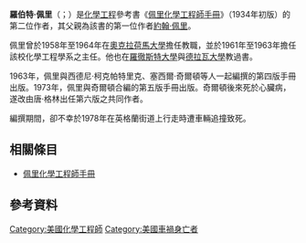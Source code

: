 {{unreferenced|time=2016-09-10T06:31:47+00:00}}
'''羅伯特·佩里'''（{{lang-en|Robert H. Perry}}；{{bd|1924年||1978年|}}）是[[化學工程|化學工程]]參考書《[[佩里化學工程師手冊|佩里化學工程師手冊]]》（1934年初版）的第二位作者，其父親為該書的第一位作者[[約翰·佩里|約翰·佩里]]。

佩里曾於1958年至1964年在[[奧克拉荷馬大學|奧克拉荷馬大學]]擔任教職，並於1961年至1963年擔任該校化學工程學系之主任。他也在[[羅徹斯特大學|羅徹斯特大學]]與[[德拉瓦大學|德拉瓦大學]]教過書。

1963年，佩里與西德尼·柯克帕特里克、塞西爾·奇爾頓等人一起編撰的第四版手冊出版。1973年，佩里與奇爾頓合編的第五版手冊出版。奇爾頓後來死於心臟病，遂改由唐·格林出任第六版之共同作者。

編撰期間，卻不幸於1978年在英格蘭街道上行走時遭車輛追撞致死。

== 相關條目 ==
*[[佩里化學工程師手冊|佩里化學工程師手冊]]

== 參考資料 ==
{{Reflist}}

{{Authority control}}
{{DEFAULTSORT:Perry, Robert H.}}
[[Category:美國化學工程師|Category:美國化學工程師]]
[[Category:美國車禍身亡者|Category:美國車禍身亡者]]

{{US-engineer-stub}}